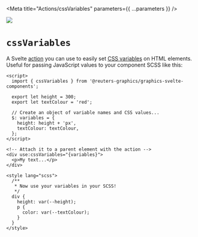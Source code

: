 
<Meta title="Actions/cssVariables" parameters={{ ...parameters }} />

![](https://graphics.thomsonreuters.com/style-assets/images/logos/reuters-graphics-logo/svg/graphics-logo-color-dark.svg)

# `cssVariables`

A Svelte [action](https://svelte.dev/tutorial/actions) you can use to easily set [CSS variables](https://developer.mozilla.org/en-US/docs/Web/CSS/Using_CSS_custom_properties) on HTML elements. Useful for passing JavaScript values to your component SCSS like this:

```svelte
<script>
  import { cssVariables } from '@reuters-graphics/graphics-svelte-components';

  export let height = 300;
  export let textColour = 'red';

  // Create an object of variable names and CSS values...
  $: variables = {
    height: height + 'px',
    textColour: textColour,
  };
</script>

<!-- Attach it to a parent element with the action -->
<div use:cssVariables="{variables}">
  <p>My text...</p>
</div>

<style lang="scss">
  /**
   * Now use your variables in your SCSS!
   */
  div {
    height: var(--height);
    p {
      color: var(--textColour);
    }
  }
</style>
```
